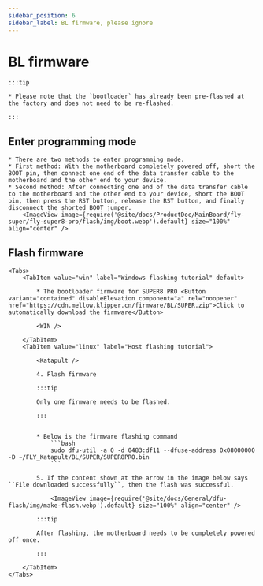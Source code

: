 ```yaml
---
sidebar_position: 6
sidebar_label: BL firmware, please ignore
---
```



# BL firmware

    :::tip

    * Please note that the `bootloader` has already been pre-flashed at the factory and does not need to be re-flashed.

    :::
## Enter programming mode


    * There are two methods to enter programming mode.
    * First method: With the motherboard completely powered off, short the BOOT pin, then connect one end of the data transfer cable to the motherboard and the other end to your device.
    * Second method: After connecting one end of the data transfer cable to the motherboard and the other end to your device, short the BOOT pin, then press the RST button, release the RST button, and finally disconnect the shorted BOOT jumper.
        <ImageView image={require('@site/docs/ProductDoc/MainBoard/fly-super/fly-super8-pro/flash/img/boot.webp').default} size="100%" align="center" />

## Flash firmware
    <Tabs>
        <TabItem value="win" label="Windows flashing tutorial" default>

            * The bootloader firmware for SUPER8 PRO <Button variant="contained" disableElevation component="a" rel="noopener" href="https://cdn.mellow.klipper.cn/firmware/BL/SUPER.zip">Click to automatically download the firmware</Button>

            <WIN />
            
        </TabItem>
        <TabItem value="linux" label="Host flashing tutorial">
            
            <Katapult />

            4. Flash firmware

            :::tip

            Only one firmware needs to be flashed.

            :::


            * Below is the firmware flashing command
                ```bash
                sudo dfu-util -a 0 -d 0483:df11 --dfuse-address 0x08000000 -D ~/FLY_Katapult/BL/SUPER/SUPER8PRO.bin
                ```

            5. If the content shown at the arrow in the image below says ``File downloaded successfully``, then the flash was successful.

                <ImageView image={require('@site/docs/General/dfu-flash/img/make-flash.webp').default} size="100%" align="center" />

            :::tip

            After flashing, the motherboard needs to be completely powered off once.

            :::

        </TabItem>
    </Tabs>
